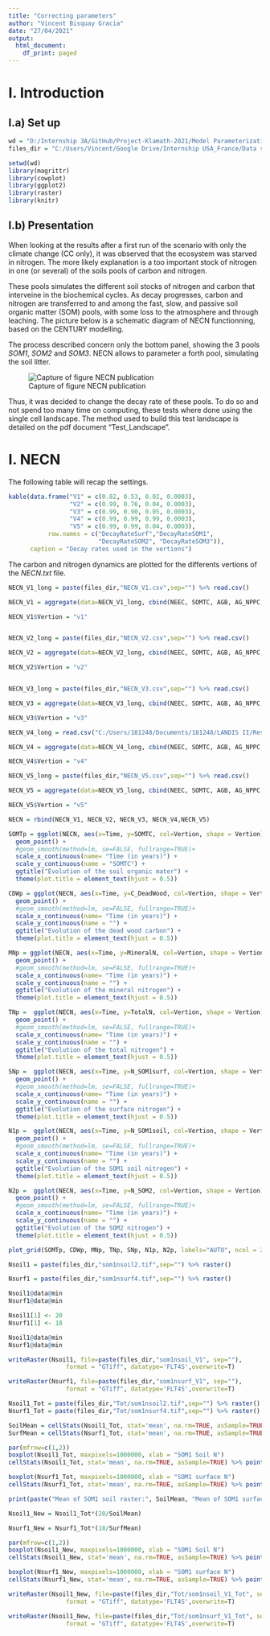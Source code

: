```yaml
---
title: "Correcting parameters"
author: "Vincent Bisquay Gracia"
date: "27/04/2021"
output:
  html_document:
    df_print: paged
---
```


# I. Introduction

## I.a) Set up

```r
wd = "D:/Internship 3A/GitHub/Project-Klamath-2021/Model Parameterization"
files_dir = "C:/Users/Vincent/Google Drive/Internship USA_France/Data saving/Results single cell/CC single cell/"

setwd(wd)
library(magrittr)
library(cowplot)
library(ggplot2)
library(raster)
library(knitr)
```

## I.b) Presentation

When looking at the results after a first run of the scenario with only the climate change (CC only), it was observed that the ecosystem was starved in nitrogen. The more likely explanation is a too important stock of nitrogen in one (or several) of the soils pools of carbon and nitrogen.

These pools simulates the different soil stocks of nitrogen and carbon that interveine in the biochemical cycles. As decay progresses, carbon and nitrogen are transferred to and among the fast, slow, and passive soil organic matter (SOM) pools, with some loss to the atmosphere and through leaching. The picture below is a schematic diagram of NECN functionning, based on the CENTURY modelling. 

The process described concern only the bottom panel, showing the 3 pools *SOM1*, *SOM2* and *SOM3*. NECN allows to parameter a forth pool, simulating the soil litter.

![Capture of figure NECN publication](C:/Users/Vincent/Google Drive/Internship USA_France/Data saving/Results single cell/SOM.png)

Thus, it was decided to change the decay rate of these pools. To do so and not spend too many time  on computing, these tests where done using the single cell landscape. The method used to build this test landscape is detailed on the pdf document "Test_Landscape".

# I. NECN



The following table will recap the settings.

```r
kable(data.frame("V1" = c(0.82, 0.53, 0.02, 0.0003),
                 "V2" = c(0.99, 0.76, 0.04, 0.0003),
                 "V3" = c(0.99, 0.90, 0.05, 0.0003),
                 "V4" = c(0.99, 0.99, 0.99, 0.0003),
                 "V5" = c(0.99, 0.99, 0.04, 0.0003),
           row.names = c("DecayRateSurf","DecayRateSOM1",
                         "DecayRateSOM2", "DecayRateSOM3")),
      caption = "Decay rates used in the vertions")

```


The carbon and nitrogen dynamics are plotted for the differents vertions of the *NECN.txt* file.

```r

NECN_V1_long = paste(files_dir,"NECN_V1.csv",sep="") %>% read.csv()

NECN_V1 = aggregate(data=NECN_V1_long, cbind(NEEC, SOMTC, AGB, AG_NPPC, BG_NPPC, Litterfall, AgeMortality, MineralN, TotalN, GrossMineralization, C_LiveLeaf, C_LiveFRoot, C_LiveWood, C_DeadWood, C_DeadCRoot, C_DeadLeaf_Struc, C_DeadLeaf_Meta, C_DeadFRoot_Struc, C_DeadFRoot_Meta, C_SOM1surf, C_SOM1soil, C_SOM2, C_SOM3, N_Leaf, N_FRoot, N_Wood, N_CRoot, N_DeadWood, N_DeadCRoot, N_DeadLeaf_Struc, N_DeadLeaf_Meta, N_DeadFRoot_Struc, N_DeadFRoot_Meta, N_SOM1surf, N_SOM1soil, N_SOM2, N_SOM3, SurfStrucNetMin, SurfMetaNetMin, SoilStrucNetMin, SoilMetaNetMin, SOM1surfNetMin, SOM1soilNetMin, SOM2NetMin, SOM3NetMin, TotalNdep, LeachedC, LeachedN, FireCEfflux, FireNEfflux, Nuptake, Nresorbed, TotalSoilN, Nvol, FrassC) ~ Time, mean)

NECN_V1$Vertion = "v1"


NECN_V2_long = paste(files_dir,"NECN_V2.csv",sep="") %>% read.csv()

NECN_V2 = aggregate(data=NECN_V2_long, cbind(NEEC, SOMTC, AGB, AG_NPPC, BG_NPPC, Litterfall, AgeMortality, MineralN, TotalN, GrossMineralization, C_LiveLeaf, C_LiveFRoot, C_LiveWood, C_DeadWood, C_DeadCRoot, C_DeadLeaf_Struc, C_DeadLeaf_Meta, C_DeadFRoot_Struc, C_DeadFRoot_Meta, C_SOM1surf, C_SOM1soil, C_SOM2, C_SOM3, N_Leaf, N_FRoot, N_Wood, N_CRoot, N_DeadWood, N_DeadCRoot, N_DeadLeaf_Struc, N_DeadLeaf_Meta, N_DeadFRoot_Struc, N_DeadFRoot_Meta, N_SOM1surf, N_SOM1soil, N_SOM2, N_SOM3, SurfStrucNetMin, SurfMetaNetMin, SoilStrucNetMin, SoilMetaNetMin, SOM1surfNetMin, SOM1soilNetMin, SOM2NetMin, SOM3NetMin, TotalNdep, LeachedC, LeachedN, FireCEfflux, FireNEfflux, Nuptake, Nresorbed, TotalSoilN, Nvol, FrassC) ~ Time, mean)

NECN_V2$Vertion = "v2"


NECN_V3_long = paste(files_dir,"NECN_V3.csv",sep="") %>% read.csv()

NECN_V3 = aggregate(data=NECN_V3_long, cbind(NEEC, SOMTC, AGB, AG_NPPC, BG_NPPC, Litterfall, AgeMortality, MineralN, TotalN, GrossMineralization, C_LiveLeaf, C_LiveFRoot, C_LiveWood, C_DeadWood, C_DeadCRoot, C_DeadLeaf_Struc, C_DeadLeaf_Meta, C_DeadFRoot_Struc, C_DeadFRoot_Meta, C_SOM1surf, C_SOM1soil, C_SOM2, C_SOM3, N_Leaf, N_FRoot, N_Wood, N_CRoot, N_DeadWood, N_DeadCRoot, N_DeadLeaf_Struc, N_DeadLeaf_Meta, N_DeadFRoot_Struc, N_DeadFRoot_Meta, N_SOM1surf, N_SOM1soil, N_SOM2, N_SOM3, SurfStrucNetMin, SurfMetaNetMin, SoilStrucNetMin, SoilMetaNetMin, SOM1surfNetMin, SOM1soilNetMin, SOM2NetMin, SOM3NetMin, TotalNdep, LeachedC, LeachedN, FireCEfflux, FireNEfflux, Nuptake, Nresorbed, TotalSoilN, Nvol, FrassC) ~ Time, mean)

NECN_V3$Vertion = "v3"

NECN_V4_long = read.csv("C:/Users/181248/Documents/181248/LANDIS II/Results/CC_only_single_cell/NECN-succession-log.csv")

NECN_V4 = aggregate(data=NECN_V4_long, cbind(NEEC, SOMTC, AGB, AG_NPPC, BG_NPPC, Litterfall, AgeMortality, MineralN, TotalN, GrossMineralization, C_LiveLeaf, C_LiveFRoot, C_LiveWood, C_DeadWood, C_DeadCRoot, C_DeadLeaf_Struc, C_DeadLeaf_Meta, C_DeadFRoot_Struc, C_DeadFRoot_Meta, C_SOM1surf, C_SOM1soil, C_SOM2, C_SOM3, N_Leaf, N_FRoot, N_Wood, N_CRoot, N_DeadWood, N_DeadCRoot, N_DeadLeaf_Struc, N_DeadLeaf_Meta, N_DeadFRoot_Struc, N_DeadFRoot_Meta, N_SOM1surf, N_SOM1soil, N_SOM2, N_SOM3, SurfStrucNetMin, SurfMetaNetMin, SoilStrucNetMin, SoilMetaNetMin, SOM1surfNetMin, SOM1soilNetMin, SOM2NetMin, SOM3NetMin, TotalNdep, LeachedC, LeachedN, FireCEfflux, FireNEfflux, Nuptake, Nresorbed, TotalSoilN, Nvol, FrassC) ~ Time, mean)

NECN_V4$Vertion = "v4"

NECN_V5_long = paste(files_dir,"NECN_V5.csv",sep="") %>% read.csv()

NECN_V5 = aggregate(data=NECN_V5_long, cbind(NEEC, SOMTC, AGB, AG_NPPC, BG_NPPC, Litterfall, AgeMortality, MineralN, TotalN, GrossMineralization, C_LiveLeaf, C_LiveFRoot, C_LiveWood, C_DeadWood, C_DeadCRoot, C_DeadLeaf_Struc, C_DeadLeaf_Meta, C_DeadFRoot_Struc, C_DeadFRoot_Meta, C_SOM1surf, C_SOM1soil, C_SOM2, C_SOM3, N_Leaf, N_FRoot, N_Wood, N_CRoot, N_DeadWood, N_DeadCRoot, N_DeadLeaf_Struc, N_DeadLeaf_Meta, N_DeadFRoot_Struc, N_DeadFRoot_Meta, N_SOM1surf, N_SOM1soil, N_SOM2, N_SOM3, SurfStrucNetMin, SurfMetaNetMin, SoilStrucNetMin, SoilMetaNetMin, SOM1surfNetMin, SOM1soilNetMin, SOM2NetMin, SOM3NetMin, TotalNdep, LeachedC, LeachedN, FireCEfflux, FireNEfflux, Nuptake, Nresorbed, TotalSoilN, Nvol, FrassC) ~ Time, mean)

NECN_V5$Vertion = "v5"

NECN = rbind(NECN_V1, NECN_V2, NECN_V3, NECN_V4,NECN_V5)

SOMTp = ggplot(NECN, aes(x=Time, y=SOMTC, col=Vertion, shape = Vertion)) +
  geom_point() +
  #geom_smooth(method=lm, se=FALSE, fullrange=TRUE)+
  scale_x_continuous(name= "Time (in years)") +
  scale_y_continuous(name = "SOMTC") +
  ggtitle("Evolution of the soil organic mater") +
  theme(plot.title = element_text(hjust = 0.5))

CDWp = ggplot(NECN, aes(x=Time, y=C_DeadWood, col=Vertion, shape = Vertion)) +
  geom_point() +
  #geom_smooth(method=lm, se=FALSE, fullrange=TRUE)+
  scale_x_continuous(name= "Time (in years)") +
  scale_y_continuous(name = "") +
  ggtitle("Evolution of the dead wood carbon") +
  theme(plot.title = element_text(hjust = 0.5))

MNp = ggplot(NECN, aes(x=Time, y=MineralN, col=Vertion, shape = Vertion)) +
  geom_point() +
  #geom_smooth(method=lm, se=FALSE, fullrange=TRUE)+
  scale_x_continuous(name= "Time (in years)") +
  scale_y_continuous(name = "") +
  ggtitle("Evolution of the mineral nitrogen") +
  theme(plot.title = element_text(hjust = 0.5))

TNp =  ggplot(NECN, aes(x=Time, y=TotalN, col=Vertion, shape = Vertion)) +
  geom_point() +
  #geom_smooth(method=lm, se=FALSE, fullrange=TRUE)+
  scale_x_continuous(name= "Time (in years)") +
  scale_y_continuous(name = "") +
  ggtitle("Evolution of the total nitrogen") +
  theme(plot.title = element_text(hjust = 0.5))

SNp =  ggplot(NECN, aes(x=Time, y=N_SOM1surf, col=Vertion, shape = Vertion)) +
  geom_point() +
  #geom_smooth(method=lm, se=FALSE, fullrange=TRUE)+
  scale_x_continuous(name= "Time (in years)") +
  scale_y_continuous(name = "") +
  ggtitle("Evolution of the surface nitrogen") +
  theme(plot.title = element_text(hjust = 0.5))

N1p =  ggplot(NECN, aes(x=Time, y=N_SOM1soil, col=Vertion, shape = Vertion)) +
  geom_point() +
  #geom_smooth(method=lm, se=FALSE, fullrange=TRUE)+
  scale_x_continuous(name= "Time (in years)") +
  scale_y_continuous(name = "") +
  ggtitle("Evolution of the SOM1 soil nitrogen") +
  theme(plot.title = element_text(hjust = 0.5))

N2p =  ggplot(NECN, aes(x=Time, y=N_SOM2, col=Vertion, shape = Vertion)) +
  geom_point() +
  #geom_smooth(method=lm, se=FALSE, fullrange=TRUE)+
  scale_x_continuous(name= "Time (in years)") +
  scale_y_continuous(name = "") +
  ggtitle("Evolution of the SOM2 nitrogen") +
  theme(plot.title = element_text(hjust = 0.5))

plot_grid(SOMTp, CDWp, MNp, TNp, SNp, N1p, N2p, labels="AUTO", ncol = 2, nrow = 3)

```




```r

Nsoil1 = paste(files_dir,"som1nsoil2.tif",sep="") %>% raster()

Nsurf1 = paste(files_dir,"som1nsurf4.tif",sep="") %>% raster()

Nsoil1@data@min
Nsurf1@data@min

Nsoil1[1] <- 20
Nsurf1[1] <- 18

Nsoil1@data@min
Nsurf1@data@min

writeRaster(Nsoil1, file=paste(files_dir,"som1nsoil_V1", sep=""),
                format = "GTiff", datatype='FLT4S',overwrite=T)

writeRaster(Nsurf1, file=paste(files_dir,"som1nsurf_V1", sep=""),
                format = "GTiff", datatype='FLT4S',overwrite=T)

```


```r

Nsoil1_Tot = paste(files_dir,"Tot/som1nsoil2.tif",sep="") %>% raster()
Nsurf1_Tot = paste(files_dir,"Tot/som1nsurf4.tif",sep="") %>% raster()

SoilMean = cellStats(Nsoil1_Tot, stat='mean', na.rm=TRUE, asSample=TRUE)
SurfMean = cellStats(Nsurf1_Tot, stat='mean', na.rm=TRUE, asSample=TRUE)

par(mfrow=c(1,2))
boxplot(Nsoil1_Tot, maxpixels=1000000, xlab = "SOM1 Soil N")
cellStats(Nsoil1_Tot, stat='mean', na.rm=TRUE, asSample=TRUE) %>% points(,pch=4,col="red")

boxplot(Nsurf1_Tot, maxpixels=1000000, xlab = "SOM1 surface N")
cellStats(Nsurf1_Tot, stat='mean', na.rm=TRUE, asSample=TRUE) %>% points(,pch=4,col="red")

print(paste("Mean of SOM1 soil raster:", SoilMean, "Mean of SOM1 surface raster:", SurfMean, sep=" "))

```


```r

Nsoil1_New = Nsoil1_Tot*(20/SoilMean)

Nsurf1_New = Nsurf1_Tot*(18/SurfMean)

par(mfrow=c(1,2))
boxplot(Nsoil1_New, maxpixels=1000000, xlab = "SOM1 Soil N")
cellStats(Nsoil1_New, stat='mean', na.rm=TRUE, asSample=TRUE) %>% points(,pch=4,col="red")

boxplot(Nsurf1_New, maxpixels=1000000, xlab = "SOM1 surface N")
cellStats(Nsurf1_New, stat='mean', na.rm=TRUE, asSample=TRUE) %>% points(,pch=4,col="red")

writeRaster(Nsoil1_New, file=paste(files_dir,"Tot/som1nsoil_V1_Tot", sep=""),
                format = "GTiff", datatype='FLT4S',overwrite=T)

writeRaster(Nsoil1_New, file=paste(files_dir,"Tot/som1nsurf_V1_Tot", sep=""),
                format = "GTiff", datatype='FLT4S',overwrite=T)

```

